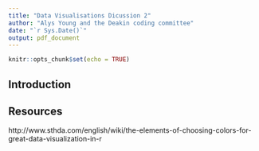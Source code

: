 ```yaml
---
title: "Data Visualisations Dicussion 2"
author: "Alys Young and the Deakin coding committee"
date: "`r Sys.Date()`"
output: pdf_document
---
```


```r
knitr::opts_chunk$set(echo = TRUE)
```

## Introduction

## Resources
http://www.sthda.com/english/wiki/the-elements-of-choosing-colors-for-great-data-visualization-in-r
